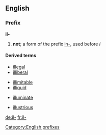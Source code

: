 {{see|il|IL|-il-|.il|îl}}
==English==

===Prefix===
'''il-'''

# '''not'''; a form of the prefix [[in-]], used before ''l''

====Derived terms====
{{top4}}
*[[illegal]]
*[[illiberal]]
{{mid4}}
*[[illimitable]]
*[[illiquid]]
{{mid4}}
*[[illuminate]]
{{mid4}}
*[[illustrious]]
{{bottom4}}

[[Category:English prefixes]]

[[de:il-]]
[[fr:il-]]